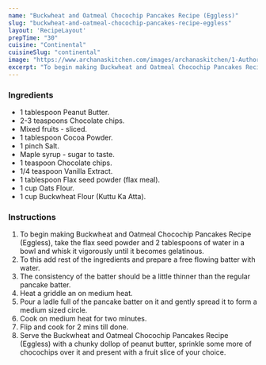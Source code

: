 ---
name: "Buckwheat and Oatmeal Chocochip Pancakes Recipe (Eggless)"
slug: "buckwheat-and-oatmeal-chocochip-pancakes-recipe-eggless"
layout: 'RecipeLayout'
prepTime: "30"
cuisine: "Continental"
cuisineSlug: "continental"
image: "https://www.archanaskitchen.com/images/archanaskitchen/1-Author/Nithya_Anantham/Buckwheat_and_Oatmeal_Chocochip_Pancakes_Eggless.jpg"
excerpt: "To begin making Buckwheat and Oatmeal Chocochip Pancakes Recipe Eggless, take the flax seed powder and 2 tablespoons of water in a bowl and whisk it vigorously until it becomes gelatinous"
---

### Ingredients

- 1 tablespoon Peanut Butter.
- 2-3 teaspoons Chocolate chips.
- Mixed fruits - sliced.
- 1 tablespoon Cocoa Powder.
- 1 pinch Salt.
- Maple syrup - sugar to taste.
- 1 teaspoon Chocolate chips.
- 1/4 teaspoon Vanilla Extract.
- 1 tablespoon Flax seed powder (flax meal).
- 1 cup Oats Flour.
- 1 cup Buckwheat Flour (Kuttu Ka Atta).

### Instructions

1. To begin making Buckwheat and Oatmeal Chocochip Pancakes Recipe (Eggless), take the flax seed powder and 2 tablespoons of water in a bowl and whisk it vigorously until it becomes gelatinous.
1. To this add rest of the ingredients and prepare a free flowing batter with water.
1. The consistency of the batter should be a little thinner than the regular pancake batter.
1. Heat a griddle an on medium heat.
1. Pour a ladle full of the pancake batter on it and gently spread it to form a medium sized circle.
1. Cook on medium heat for two minutes.
1. Flip and cook for 2 mins till done.
1. Serve the Buckwheat and Oatmeal Chocochip Pancakes Recipe (Eggless) with a chunky dollop of peanut butter, sprinkle some more of chocochips over it and present with a fruit slice of your choice.
